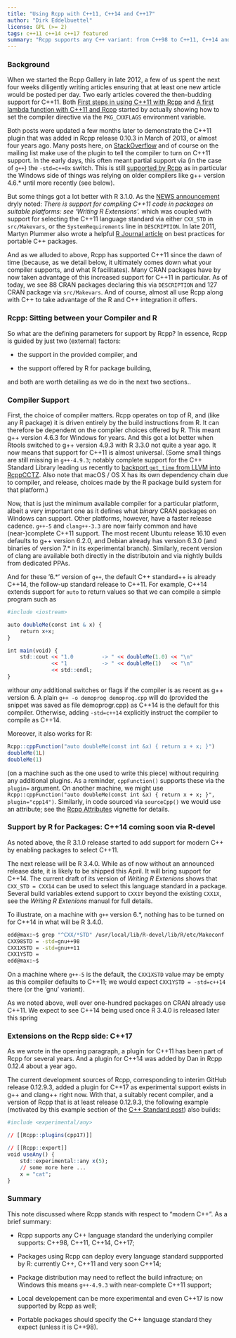 ```yaml
---
title: "Using Rcpp with C++11, C++14 and C++17"
author: "Dirk Eddelbuettel"
license: GPL (>= 2)
tags: c++11 c++14 c++17 featured
summary: "Rcpp supports any C++ variant: from C++98 to C++11, C++14 and now C++17"
---
```


### Background

When we started the Rcpp Gallery in late 2012, a few of us spent the next four weeks diligently
writing articles ensuring that at least one new article would be posted per day. Two early articles
covered the then-budding support for C++11.  Both
[First steps in using C++11 with Rcpp](http://gallery.rcpp.org/articles/first-steps-with-C++11/) and
[A first lambda function with C++11 and Rcpp](http://gallery.rcpp.org/articles/simple-lambda-func-c++11/)
started by actually showing how to set the compiler directive via the `PKG_CXXFLAGS` environment
variable.

Both posts were updated a few months later to demonstrate the C++11 plugin that was added in Rcpp
release 0.10.3 in March of 2013, or almost four years ago.  Many posts here, on
[StackOverflow](http://stackoverflow.com/questions/tagged/rcpp) and of course on the mailing list
make use of the plugin to tell the compiler to turn on C++11 support.  In the early days, this often
meant partial support via (in the case of `g++`) the `-std=c++0x` switch. This is still
[supported by Rcpp](https://github.com/RcppCore/Rcpp/blob/f99737edbbe699c0128a735518af91a7f1d986da/R/Attributes.R#L464)
as in particular the Windows side of things was relying on older compilers like g++ version 4.6.*
until more recently (see below).

But some things got a lot better with R 3.1.0.  As the
[NEWS announcement](https://stat.ethz.ch/pipermail/r-announce/2014/000572.html) dryly noted: _There
is support for compiling C++11 code in packages on suitable platforms: see ‘Writing R Extensions’._
which was coupled with support for selecting the C++11 language standard via either `CXX_STD` in
`src/Makevars`, or the `SystemRequirements` line in `DESCRIPTION`. In late 2011, Martyn Plummer also
wrote a helpful
[R Journal article](https://journal.r-project.org/archive/2011-2/RJournal_2011-2_Plummer.pdf) on
best practices for portable C++ packages.

And as we alluded to above, Rcpp has supported C++11 since the dawn of time (because, as we detail
below, it ultimately comes down what your compiler supports, and what R facilitates).  Many CRAN
packages have by now taken advantage of this increased support for C++11 in particular.  As of
today, we see 88 CRAN packages declaring this via `DESCRIPTION` and 127 CRAN package via
`src/Makevars`.  And of course, almost all use Rcpp along with C++ to take advantage of the R and
C++ integration it offers.

### Rcpp: Sitting between your Compiler and R

So what are the defining parameters for support by Rcpp?  In essence, Rcpp is guided by just two
(external) factors:

- the support in the provided compiler, and 

- the support offered by R for package building,

and both are worth detailing as we do in the next two sections.. 

### Compiler Support

First, the choice of compiler matters. Rcpp operates on top of R, and (like any R package) it is
driven entirely by the build instructions from R.  It can therefore be dependent on the compiler
choices offered by R.  This meant g++ version 4.6.3 for Windows for years.  And this got a lot
better when Rtools switched to g++ version 4.9.3 with R 3.3.0 not quite a year ago.  It now means
that support for C++11 is almost universal.  (Some small things are still missing in `g++-4.9.3`;
notably complete support for the C++ Standard Library leading us recently to
[backport `get_time` from LLVM into RcppCCTZ](https://github.com/eddelbuettel/rcppcctz/pull/11). Also
note that macOS / OS X has its own dependency chain due to compiler, and release, choices made by
the R package build system for that platform.)

Now, that is just the minimum available compiler for a particular platform, albeit a very important
one as it defines what _binary_ CRAN packages on Windows can support.  Other platforms, however,
have a faster release cadence.  `g++-5` and `clang++-3.3` are now fairly common and have
(near-)complete C++11 support.  The most recent Ubuntu release 16.10 even defaults to g++ version
6.2.0, and Debian already has version 6.3.0 (and binaries of version 7.* in its experimental
branch). Similarly, recent version of clang are available both directly in the distributoin and via
nightly builds from dedicated PPAs.

And for these '6.*' version of `g++`, the default C++ standard++ is already C++14, the follow-up
standard release to C++11.  For example, C++14 extends support for `auto` to return values so that
we can compile a simple program such as

```r
#include <iostream>

auto doubleMe(const int & x) {
    return x+x;
}

int main(void) {
    std::cout << "1.0         -> " << doubleMe(1.0) << "\n"
              << "1           -> " << doubleMe(1)   << "\n"
              << std::endl;
}
```

withour _any_ additional switches or flags if the compiler is as recent as g++ version 6. A plain
`g++ -o demoprog demoprog.cpp` will do (provided the snippet was saved as file demoprogr.cpp) as
C++14 is the default for this compiler.  Otherwise, adding `-std=c++14` explicitly instruct the
compiler to compile as C++14.

Moreover, it also works for R:

```r
Rcpp::cppFunction("auto doubleMe(const int &x) { return x + x; }")
doubleMe(1L)
doubleMe(1)
```

(on a machine such as the one used to write this piece) without requiring any additional plugins.
As a reminder, `cppFunction()` supports these via the `plugin=` argument. On another machine, we
might use `Rcpp::cppFunction("auto doubleMe(const int &x) { return x + x; }", plugin="cpp14")`.
Similarly, in code sourced via `sourceCpp()` we would use an attribute; see the
[Rcpp Attributes](https://cloud.r-project.org/package=Rcpp/vignettes/Rcpp-attributes.pdf) vignette
for details.


### Support by R for Packages: C++14 coming soon via R-devel

As noted above, the R 3.1.0 release started to add support for modern C++ by enabling packages to
select C++11.

The next release will be R 3.4.0. While as of now without an announced release date, it is likely to
be shipped this April. It will bring support for C++14.  The current draft of its version of
_Writing R Extenions_ shows that `CXX_STD = CXX14` can be used to select this language standard in a
package. Several build variables extend support to `CXX1Y` beyond the existing `CXX1X`, see the
_Writing R Extenions_ manual for full details.

To illustrate, on a machine with `g++` version 6.*, nothing has to be turned on for C++14 in what
will be R 3.4.0.

```sh
edd@max:~$ grep "^CXX/*STD" /usr/local/lib/R-devel/lib/R/etc/Makeconf 
CXX98STD = -std=gnu++98
CXX1XSTD = -std=gnu++11
CXX1YSTD = 
edd@max:~$ 
```

On a machine where `g++-5` is the default, the `CXX1XSTD` value may be empty as this compiler
defaults to C++11; we would expect `CXX1YSTD = -std=c++14` there (or the 'gnu' variant).

As we noted above, well over one-hundred packages on CRAN already use C++11.  We expect to see C++14
being used once R 3.4.0 is released later this spring

### Extensions on the Rcpp side: C++17

As we wrote in the opening paragraph, a plugin for C++11 has been part of Rcpp for several years.
And a plugin for C++14 was added by Dan in Rcpp 0.12.4 about a year ago.  

The current development sources of Rcpp, corresponding to interim GitHub release 0.12.9.3, added a
plugin for C++17 as experimental support exists in g++ and clang++ right now.  With that, a suitably
recent compiler, and a version of Rcpp that is at least release 0.12.9.3, the following example
(motivated by this example section of the
[C++ Standard post](http://www.open-std.org/jtc1/sc22/wg21/docs/papers/2015/n4480.html#any)) also
builds:

```r
#include <experimental/any>

// [[Rcpp::plugins(cpp17)]]                                        

// [[Rcpp::export]]
void useAny() {
    std::experimental::any x(5);
    // some more here ...
    x = "cat";
}
```

### Summary

This note discussed where Rcpp stands with respect to "modern C++". As a brief summary:

- Rcpp supports any C++ language standard the underlying compiler supports: C++98, C++11, C++14, 
  C++17;

- Packages using Rcpp can deploy every language standard suppported by R: currently C++, C++11 and
  very soon C++14;
  
- Package distribution may need to reflect the build infracture; on Windows this means `g++-4.9.3`
  with near-complete C++11 support;

- Local developement can be more experimental and even C++17 is now supported by Rcpp as well;

- Portable packages should specify the C++ language standard they expect (unless it is C++98).

